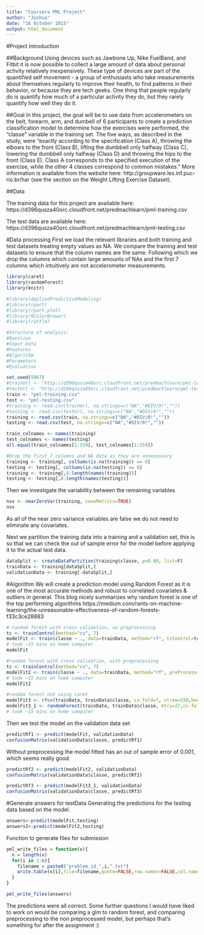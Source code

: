 ```yaml
---
title: "Coursera PML Project"
author: "Joshua"
date: "16 October 2015"
output: html_document
---
```

#Project Introduction

##Background
Using devices such as Jawbone Up, Nike FuelBand, and Fitbit it is now possible to collect a large amount of data about personal activity relatively inexpensively. These type of devices are part of the quantified self movement - a group of enthusiasts who take measurements about themselves regularly to improve their health, to find patterns in their behavior, or because they are tech geeks. One thing that people regularly do is quantify how much of a particular activity they do, but they rarely quantify how well they do it. 

##Goal
In this project, the goal will be to use data from accelerometers on the belt, forearm, arm, and dumbell of 6 participants to create a prediction classification model to determine how the exercises were performed, the "classe" variable in the training set. 
The five ways, as described in the study, were "exactly according to the specification (Class A), throwing the elbows to the front (Class B), lifting the dumbbell only halfway (Class C), lowering the dumbbell only halfway (Class D) and throwing the hips to the front (Class E). Class A corresponds to the specified execution of the exercise, while the other 4 classes correspond to common mistakes." More information is available from the website here: http://groupware.les.inf.puc-rio.br/har (see the section on the Weight Lifting Exercise Dataset). 
  
##Data 
  
The training data for this project are available here: 
https://d396qusza40orc.cloudfront.net/predmachlearn/pml-training.csv

The test data are available here:
https://d396qusza40orc.cloudfront.net/predmachlearn/pml-testing.csv

#Data processing
First we load the relevant libraries and both training and test datasets treating empty values as NA. We compare the training and test datasets to ensure that the column names are the same. Following which we drop the columns which contain large amounts of NAs and the first 7 columns which intuitively are not accelerometer measurements.

```r
library(caret)
library(randomForest)
library(knitr)
```

```r
#library(AppliedPredictiveModeling)
#library(rpart)
#library(rpart.plot)
#library(RColorBrewer)
#library(rattle)

#Structure of analysis:
#Question
#Input Data
#Features
#Algorithm
#Parameters
#Evaluation
```

```r
set.seed(5967)
#trainUrl <- "http://d396qusza40orc.cloudfront.net/predmachlearn/pml-training.csv"
#testUrl <- "http://d396qusza40orc.cloudfront.net/predmachlearn/pml-testing.csv"
train <- "pml-training.csv"
test <- "pml-testing.csv"
#training <- read.csv(trainUrl, na.strings=c("NA","#DIV/0!",""))
#testing <- read.csv(testUrl, na.strings=c("NA","#DIV/0!",""))
training <- read.csv(train, na.strings=c("NA","#DIV/0!",""))
testing <- read.csv(test, na.strings=c("NA","#DIV/0!",""))

train_colnames <- names(training)
test_colnames <- names(testing)
all.equal(train_colnames[1:159], test_colnames[1:159])

#Drop the first 7 columns and NA data as they are unnecessary
training <- training[, colSums(is.na(training)) == 0] 
testing <- testing[, colSums(is.na(testing)) == 0] 
training <- training[,8:length(names(training))]
testing <- testing[,8:length(names(testing))]
```

Then we investigate the variability between the remaining variables 
```r

nsv <- nearZeroVar(training, saveMetrics=TRUE)
nsv
```
As all of the near zero variance variables are false we do not need to eliminate any covariates.
  
Next we partition the training data into a training and a validation set, this is so that we can check the out of sample error for the model before applying it to the actual test data.

```r
dataSplit <- createDataPartition(training$classe, p=0.80, list=F)
trainData <- training[dataSplit,]
validationData <- training[-dataSplit,]
```

#Algorithm
We will create a prediction model using Random Forest as it is one of the most accurate methods and robust to correlated covariates & outliers in general. 
This blog nicely summarizes why random forest is one of the top performing algorithms https://medium.com/rants-on-machine-learning/the-unreasonable-effectiveness-of-random-forests-f33c3ce28883

```r
# random forest with cross validation, no preprocessing
tc <- trainControl(method="cv", 7)
modelFit <- train(classe ~ ., data=trainData, method="rf", trControl=tc, ntree=250)
# took ~15 mins on home computer
modelFit
```

```r
#random forest with cross validation, with preprocessing
tc <- trainControl(method="cv", 7)
modelFit2 <- train(classe ~ ., data=trainData, method="rf", preProcess=c("center", "scale"), trControl=tc, ntree=250)
# took ~15 mins on home computer
modelFit2
```

```r
#random forest not using caret
modelFit3 <- rfcv(trainData, trainData$classe, cv.fold=7, ntree=250,keep.forest=TRUE)
modelFit3_1 <- randomForest(trainData, trainData$classe, mtry=27,cv.fold=7, ntree=250,keep.forest=TRUE)
# took ~15 mins on home computer

```

Then we test the model on the validation data set
```r
predictRf1 <- predict(modelFit, validationData)
confusionMatrix(validationData$classe, predictRf1)
```
Without preprocessing the model fitted has an out of sample error of 0.001, which seems really good.

```r
predictRf2 <- predict(modelFit2, validationData)
confusionMatrix(validationData$classe, predictRf2)
```

```r
predictRf3 <- predict(modelFit3_1, validationData)
confusionMatrix(validationData$classe, predictRf3)
```

#Generate answers for testData
Generating the predictions for the testing data based on the model.
```r
answers<-predict(modelFit,testing)
answers2<-predict(modelFit2,testing)
```

Function to generate files for submission
```r
pml_write_files = function(x){
  n = length(x)
  for(i in 1:n){
    filename = paste0("problem_id_",i,".txt")
    write.table(x[i],file=filename,quote=FALSE,row.names=FALSE,col.names=FALSE)
  }
}

pml_write_files(answers)
```

The predictions were all correct. Some further questions I would have liked to work on would be comparing a glm to random forest, and comparing preprocessing to the non preprocessed model, but perhaps that's something for after the assignment :)